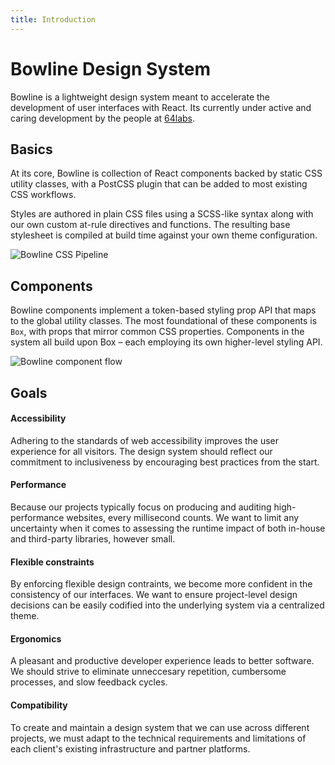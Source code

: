 ```yaml
---
title: Introduction
---
```


# Bowline Design System

Bowline is a lightweight design system meant to accelerate the development of user interfaces with React. Its currently under active and caring development by the people at [64labs](https://www.64labs.com).

## Basics

At its core, Bowline is collection of React components backed by static CSS utility classes, with a PostCSS plugin that can be added to most existing CSS workflows.

Styles are authored in plain CSS files using a SCSS-like syntax along with our own custom at-rule directives and functions. The resulting base stylesheet is compiled at build time against your own theme configuration.

<Box />

![Bowline CSS Pipeline](../images/postcss-theme-pipeline.png)

## Components

Bowline components implement a token-based styling prop API that maps to the global utility classes. The most foundational of these components is `Box`, with props that mirror common CSS properties. Components in the system all build upon Box – each employing its own higher-level styling API.

<Box />

![Bowline component flow](../images/high-low-level-components.png)

## Goals

#### Accessibility

Adhering to the standards of web accessibility improves the user experience for all visitors. The design system should reflect our commitment to inclusiveness by encouraging best practices from the start.

#### Performance

Because our projects typically focus on producing and auditing high-performance websites, every millisecond counts. We want to limit any uncertainty when it comes to assessing the runtime impact of both in-house and third-party libraries, however small.

#### Flexible constraints

By enforcing flexible design contraints, we become more confident in the consistency of our interfaces. We want to ensure project-level design decisions can be easily codified into the underlying system via a centralized theme.

#### Ergonomics

A pleasant and productive developer experience leads to better software. We should strive to eliminate unneccesary repetition, cumbersome processes, and slow feedback cycles.

#### Compatibility

To create and maintain a design system that we can use across different projects, we must adapt to the technical requirements and limitations of each client's existing infrastructure and partner platforms.
